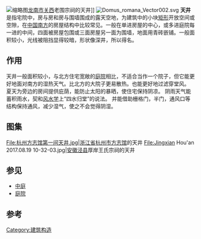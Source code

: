{{About|建筑中的开放空间}}
[[File:关西老围宗祠的天井与马头墙.JPG|缩略图]][[龙南市|龙南市]][[关西镇_(龙南市)|关西]]老围宗祠的天井]]
[[File:Domus_romana_Vector002.svg|thumb]]
'''天井'''是指宅院中，房与房和房与围墙围成的露天空地，为建筑中的小块[[矩形|矩形]]开放空间或空隙{{r|r3}}，在[[中国南方|中国南方]]的房屋结构中比较常见。一般在单进房屋的中心，或多进庭院每一进的中间，四面被房屋包围或三面房屋另一面为围墙，地面用青砖嵌铺。一般面积较小，光线被阻挡显得较暗，形状像深井，所以得名。{{r|r4}}

==作用==
天井一般面积较小，与北方住宅宽敞的[[庭院|庭院]]相比，不适合当作一个院子，但它能更好地面对南方的湿热天气。比北方的大院子更易散热。也能更好地过滤穿堂风。{{r|r4}}
夏天为旁边的房间提供庇荫，能防止太阳的暴晒，使住宅保持阴凉。{{r|r1}}
阴雨天气能蓄积雨水，契和[[風水|风水学]]上“四水归堂”的说法。{{r|r2}}
并能借助栅格门，半门，通风口等结构保持通风，减少湿气，使之不会觉得阴湿。{{r|r1}}

==图集==
<gallery>
File:杭州方志馆第一间天井.jpg|[[浙江省|浙江省]][[杭州市方志馆|杭州市方志馆]]的天井
File:Jingxian Hou'an 2017.08.19 10-32-03.jpg|[[安徽省|安徽]][[泾县|泾县]]厚岸王氏宗祠的天井
</gallery>
==参见==
* [[中庭|中庭]]
* [[庭院|庭院]]

==参考==
{{reflist|refs=
<ref name="r1">{{cite web|title=中国古代民居建筑核心天井简析|url=https://news.gujianchina.cn/show-4912.html }}</ref>
<ref name="r2">{{cite web|title=中国徽派建筑之美|url=http://www.shejiqun.com/Article-detail-id-6996.html|access-date=2020-09-25|archive-date=2020-01-28|archive-url=https://web.archive.org/web/20200128115246/http://www.shejiqun.com/Article-detail-id-6996.html|dead-url=no}}</ref>
<ref name="r3">{{cite book|author=格雷戈里·布拉肯|title=上海里弄房|isbn=9787552010084}}</ref>
<ref name="r4">{{cite book|editor=马之先、王桂林|title=中华传统文化 青少年读本|isbn=9787539799513}}</ref>
}}

[[Category:建筑构造|Category:建筑构造]]